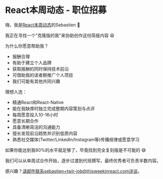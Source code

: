 # React本周动态 - 职位招募

嗨，我是[React本周动态](http://thisweekinreact.com/)的Sebastien 👋

我正在寻找一个"克隆版的我"来协助创作这份简报内容 😄

为什么你愿意帮助我？

- 报酬合理
- 有助于建立个人品牌
- 获取报酬的同时保持技术前沿
- 可借助我的读者群推广个人项目
- 我们可能有其他共同兴趣

理想人选：

- 精通React和React-Native
- 能在我缺席时独立完成整期内容策划与点评
- 每周愿意投入10-16小时
- 愿意长期合作
- 具备清晰简洁的沟通能力
- 擅长发现前沿趋势并识别低质内容
- 熟悉社交媒体(Twitter/LinkedIn/Instagram等)传播规律或愿意学习

如果你能达到我80%的水平就足够了，毕竟找到完全复刻版是不可能的 😅

我们可以从单周试合作开始，逐步过渡到代班撰写，最终优秀者可负责半数内容。

感兴趣？请邮件联系sebastien+twir-job@thisweekinreact.com详谈。